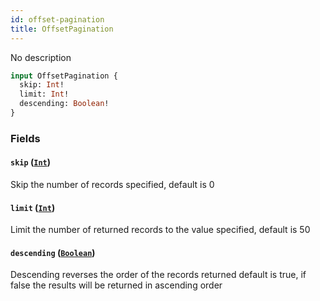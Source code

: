 ```yaml
---
id: offset-pagination
title: OffsetPagination
---
```



No description

```graphql
input OffsetPagination {
  skip: Int!
  limit: Int!
  descending: Boolean!
}
```


### Fields

#### `skip` ([`Int`](/docs/testnet/graphql/scalars/int))

Skip the number of records specified, default is 0


#### `limit` ([`Int`](/docs/testnet/graphql/scalars/int))

Limit the number of returned records to the value specified, default is 50


#### `descending` ([`Boolean`](/docs/testnet/graphql/scalars/boolean))

Descending reverses the order of the records returned
default is true, if false the results will be returned in ascending order




